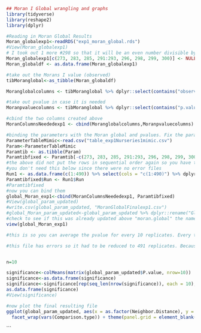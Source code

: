 ```r
## Moran I Global wrangling and graphs
library(tidyverse)
library(reshape2)
library(dplyr)

#Reading in Moran Global Results 
Moran_globalexp1<-readRDS("exp1_moran_global.rds")
#View(Moran_globalexp1)
# I took out 1 more #298 so that it will be an even number divisible by ten 
Moran_globalexp1[c(273, 283, 285, 291:293, 296, 298, 299, 300)] <- NULL
Moran_globaldf <- as.data.frame(Moran_globalexp1)

#take out the Morans I value (observed)
tibMoranglobal<-as_tibble(Moran_globaldf)

Moranglobalcolumns <- tibMoranglobal %>% dplyr::select(contains("observed")) %>% reshape2::melt(cols=c("1":"490"), id.vars=NULL) %>% select(cols = "value") %>% dplyr::rename(Moran.global = cols)

#take out pvalue in case it is needed
Moranpvaluecolumns <- tibMoranglobal %>% dplyr::select(contains("p.value")) %>% reshape2::melt(cols=c("1":"490"), id.vars=NULL) %>% select(cols = "value") %>% dplyr::rename(P.value = cols)

#cbind the two columns created above
MoranColumnsNeededexp1 <- cbind(Moranglobalcolumns,Moranpvaluecolumns)

```

```r
#binding the parameters with the Moran global and pvalues. Fix the parameter file first by taking out bad files
ParameterTableMimic<-read.csv("table_exp1Nurseries1mimic.csv")
Param<-ParameterTableMimic 
Paramtib <- as.tibble(Param)
Paramtibfixed <- Paramtib[-c(273, 283, 285, 291:293, 296, 298, 299, 300), ]
#the above did not put the rows in sequential order again so you have to fixed that. Make a new Run column 
#you don't need this below since there were no error files 
Run1 <- as.data.frame(c(1:490)) %>% select(cols = "c(1:490)") %>% dplyr::rename(Run = cols)
Paramtibfixed$Run <- Run1$Run
#Paramtibfixed
#now you can bind them 
global_Moran_exp1<-cbind(MoranColumnsNeededexp1, Paramtibfixed) 
#View(global_param_updated)
#write.csv(global_param_updated, "MoranGlobalFinalexp1.csv")
#global_Moran_param_updated<-global_param_updated %>% dplyr::rename("Global.Morans.I" = Moran.global)
#check to see if this was already updated above "moran.global" the name 
view(global_Moran_exp1)

#this is so you can average the pvalue for every 10 replicates. Every ten replicates ran the same parameters 10 times and outputted a different pvalue for each. Then I took the average to come up with a fair pvalue. 

#this file has errors so it had to be reduced to 491 replicates. Because of this, the code to fix the pvalues has to change because the lines are not an even 500. To solve this problem I just took out another replicate so we can have an even 490 divisible by 10. I spent about 6 hours trying to figure it out the other way. 


n=10

significance<-colMeans(matrix(global_param_updated$P.value, nrow=10))  #this is the calculation of rows
significance<-as.data.frame(significance)
significance<-significance[rep(seq_len(nrow(significance)), each = 10), ]  #these are the repeats 
as.data.frame(significance)
#View(significance)

```

```r

#now plot the final resulting file
ggplot(global_param_updated, aes(x = as.factor(Neighbor.Distance), y = Yard.Diff)) + scale_fill_steps(low = "cyan", high = "salmon", limits=c(0,0.4), breaks=c(0,0.1,0.2,0.3,0.4)) + geom_tile(aes(fill=Global.Morans.I)) + geom_point(aes(size = significance < 0.05)) + 
  facet_wrap(vars(Comparison.type)) + theme(panel.grid = element_blank(), panel.background = element_blank()) + labs(x = "Neighbor Distance", y = "Yard Difference", title = "Global Moran's I", subtitle = "Mimicry \nP-value < 0.05") + theme(axis.title.x=element_text(size=13, vjust= -1), axis.title.y=element_text(size=13, vjust=3), axis.text = element_text(size=11), strip.text = element_text(size = 12), legend.text = element_text(size = 11), legend.title = element_text(size = 12, vjust=4), legend.spacing = unit(1,"cm")) + scale_size_manual(values = c("FALSE" = 0, "TRUE" = 3), name = "p-value < 0.05")


```

```

